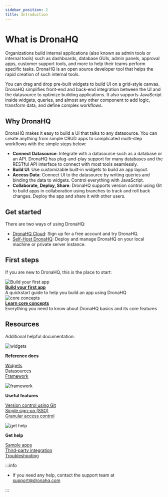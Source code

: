 ```yaml
---
sidebar_position: 2
title: Introduction
---
```



# What is DronaHQ

Organizations build internal applications (also known as admin tools or internal tools) such as dashboards, database GUIs, admin panels, approval apps, customer support tools, and more to help their teams perform specific tasks. DronaHQ is an open source developer tool that helps the rapid creation of such internal tools.

You can drag and drop pre-built widgets to build UI on a grid-style canvas. DronaHQ simplifies front-end and back-end integration between the UI and the datasource to optimize building applications. It also supports JavaScript inside widgets, queries, and almost any other component to add logic, transform data, and define complex workflows.

<figure>
  <VideoEmbed host='youtube' videoId='Tl0Sd43dXDg' />
</figure>

## Why DronaHQ

DronaHQ makes it easy to build a UI that talks to any datasource. You can create anything from simple CRUD apps to complicated multi-step workflows with the simple steps below:

- **Connect Datasource**: Integrate with a datasource such as a database or an API. DronaHQ has plug-and-play support for many databases and the RESTful API interface to connect with most tools seamlessly.
- **Build UI**: Use customizable built-in widgets to build an app layout.
- **Access Data**: Connect UI to the datasource by writing queries and binding the data to widgets. Control everything with JavaScript.
- **Collaborate, Deploy, Share**: DronaHQ supports version control using Git to build apps in collaboration using branches to track and roll back changes. Deploy the app and share it with other users.

## Get started

There are two ways of using DronaHQ:

- [DronaHQ Cloud](https://www.dronahq.com/): Sign up for a free account and try DronaHQ.
- [Self-Host DronaHQ](/getting-started/setup): Deploy and manage DronaHQ on your local machine or private server instance.

## First steps

If you are new to DronaHQ, this is the place to start:

<div class='containerGridSampleApp'>
  <div class=' containerColumnSampleApp columnGrid column-one'>
    <div class='containerCol'>
      <Image
        class='containerImage'
        src='/img/quickstart.png'
        alt='Build your first app'
      />
    </div>
    <b>
      <a href='/getting-started/start-building'>Build your first app</a>
    </b>
    <div class='containerDescription'>
      A quickstart guide to help you build an app using DronaHQ
    </div>
  </div>
  <div class=' containerColumnSampleApp columnGrid column-two'>
    <div class='containerCol'>
      <Image
        class='containerImage'
        src='/img/resources-icon.png'
        alt='core concepts'
      />
    </div>
    <b>
      <a href='/core-concepts/connecting-to-data-sources'>
        Learn core concepts
      </a>
    </b>
    <div class='containerDescription'>
      Everything you need to know about DronaHQ basics and its core features
    </div>
  </div>
</div>

## Resources

Additional helpful documentation:

<div class="containerGridSampleApp">
   <div class=" containerColumnSampleApp columnGrid column-one">
      <div class="containerCol">
      <Image class="containerImage" src="/img/widget-icon.png" alt="widgets"/>
      </div> 
      <p><strong>Reference docs</strong></p><p><a href="/reference/widgets">Widgets<br/></a><a href="/reference/datasources">Datasources</a><br/><a href="/reference/DronaHQ-framework">Framework</a></p>  
   </div>
   
   <div class="containerColumnSampleApp columnGrid column-two">
      <div class="containerCol">
      <Image class="containerImage" src="/img/framework-icon.png" alt="framework"/>
      </div> 
      <p><strong>Useful features</strong></p><p><a href="/advanced-concepts/version-control-with-git">Version control using Git</a><br/><a href="/getting-started/setup/instance-configuration/authentication">Single sign-on (SSO)</a><br/><a href="/advanced-concepts/granular-access-control">Granular access control</a></p>
   </div>

   <div class=" containerColumnSampleApp columnGrid column-three">
  <div class="containerCol">
         <Image class="containerImage" src="/img/support.png" alt="get help"/>
      </div> 
    <p><strong>Get help</strong></p><p><a href="/learning-and-resources/sample-apps">Sample apps</a><br/><a href="/learning-and-resources/integrations">Third-party integration</a><br/><a href="/help-and-support/troubleshooting-guide">Troubleshooting</a></p>
   </div>
  
</div>

:::info

- If you need any help, contact the support team at [support@dronahq.com](mailto:support@dronahq.com)

:::
